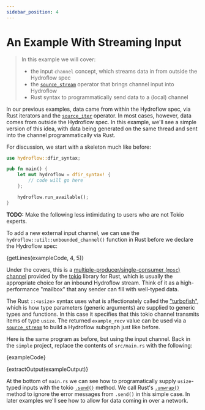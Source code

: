 ```yaml
---
sidebar_position: 4
---
```


# An Example With Streaming Input
> In this example we will cover:
> - the input `channel` concept, which streams data in from outside the Hydroflow spec
> - the [`source_stream`](../syntax/surface_ops_gen.md#source_stream) operator that brings channel input into Hydroflow
> - Rust syntax to programmatically send data to a (local) channel

In our previous examples, data came from within the Hydroflow spec, via Rust iterators and the [`source_iter`](../syntax/surface_ops_gen.md#source_iter) operator. In most cases, however, data comes from outside the Hydroflow spec. In this example, we'll see a simple version of this idea, with data being generated on the same thread and sent into the channel programmatically via Rust.

For discussion, we start with a skeleton much like before:

```rust showLineNumbers
use hydroflow::dfir_syntax;

pub fn main() {
    let mut hydroflow = dfir_syntax! {
        // code will go here
    };

    hydroflow.run_available();
}
```

**TODO:** Make the following less intimidating to users who are not Tokio experts.

To add a new external input
channel, we can use the `hydroflow::util::unbounded_channel()` function in Rust before we declare the Hydroflow spec:

<CodeBlock language="rust">{getLines(exampleCode, 4, 5)}</CodeBlock>

Under the covers, this is a [multiple-producer/single-consumer (`mpsc`) channel](https://docs.rs/tokio/latest/tokio/sync/mpsc/fn.unbounded_channel.html)
provided by the [tokio](https://docs.rs/tokio/latest/tokio) library for Rust, which is usually the appropriate choice for an inbound Hydroflow stream.
Think of it as a high-performance "mailbox" that any sender can fill with well-typed data.

The Rust `::<usize>` syntax uses what is affectionately
called the ["turbofish"](https://turbo.fish/about), which is how type parameters (generic arguments) are
supplied to generic types and functions. In this case it specifies that this tokio channel
transmits items of type `usize`.
The returned `example_recv` value can be used via a [`source_stream`](../syntax/surface_ops_gen.md#source_stream)
to build a Hydroflow subgraph just like before.

Here is the same program as before, but using the
input channel. Back in the `simple` project, replace the contents of `src/main.rs` with the following:

<CodeBlock language="rust" showLineNumbers>{exampleCode}</CodeBlock>

<CodeBlock language="console">{extractOutput(exampleOutput)}</CodeBlock>

At the bottom of `main.rs` we can see how to programatically supply `usize`-typed inputs with the tokio
[`.send()`](https://docs.rs/tokio/latest/tokio/sync/mpsc/struct.UnboundedSender.html#method.send) method.
We call Rust's [`.unwrap()`](https://doc.rust-lang.org/std/result/enum.Result.html#method.unwrap) method
to ignore the error messages from `.send()` in this simple case.  In later examples we'll see how to
allow for data coming in over a network.
